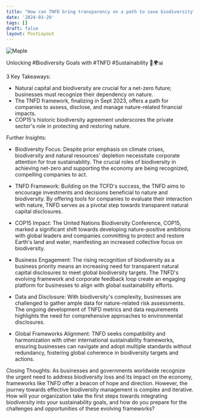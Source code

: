 ```yaml
---
title: "How can TNFD bring transparency on a path to save biodiversity?"
date: '2024-03-20'
tags: []
draft: false
layout: PostLayout
---
```


<div className="flex justify-center">
  <div className="my-1 w-full px-2 xl:my-1 xl:w-1/2 xl:px-2">
    <img src="https://img.youtube.com/vi/2c4zDsIiY5I/0.jpg" alt="Maple" className="mx-auto h-58 w-auto" />
  </div>
</div>

Unlocking #Biodiversity Goals with #TNFD #Sustainability 🌱🌍📊

3 Key Takeaways:
- Natural capital and biodiversity are crucial for a net-zero future; businesses must recognize their dependency on nature.
- The TNFD framework, finalizing in Sept 2023, offers a path for companies to assess, disclose, and manage nature-related financial impacts.
- COP15's historic biodiversity agreement underscores the private sector's role in protecting and restoring nature.

Further Insights:

- Biodiversity Focus: Despite prior emphasis on climate crises, biodiversity and natural resources' depletion necessitate corporate attention for true sustainability. The crucial roles of biodiversity in achieving net-zero and supporting the economy are being recognized, compelling companies to act.

- TNFD Framework: Building on the TCFD's success, the TNFD aims to encourage investments and decisions beneficial to nature and biodiversity. By offering tools for companies to evaluate their interaction with nature, TNFD serves as a pivotal step towards transparent natural capital disclosures.

- COP15 Impact: The United Nations Biodiversity Conference, COP15, marked a significant shift towards developing nature-positive ambitions with global leaders and companies committing to protect and restore Earth's land and water, manifesting an increased collective focus on biodiversity.

- Business Engagement: The rising recognition of biodiversity as a business priority means an increasing need for transparent natural capital disclosures to meet global biodiversity targets. The TNFD's evolving framework and corporate feedback loop create an engaging platform for businesses to align with global sustainability efforts.

- Data and Disclosure: With biodiversity's complexity, businesses are challenged to gather ample data for nature-related risk assessments. The ongoing development of TNFD metrics and data requirements highlights the need for comprehensive approaches to environmental disclosures.

- Global Frameworks Alignment: TNFD seeks compatibility and harmonization with other international sustainability frameworks, ensuring businesses can navigate and adopt multiple standards without redundancy, fostering global coherence in biodiversity targets and actions.

Closing Thoughts:
As businesses and governments worldwide recognize the urgent need to address biodiversity loss and its impact on the economy, frameworks like TNFD offer a beacon of hope and direction. However, the journey towards effective biodiversity management is complex and iterative. How will your organization take the first steps towards integrating biodiversity into your sustainability goals, and how do you prepare for the challenges and opportunities of these evolving frameworks?
